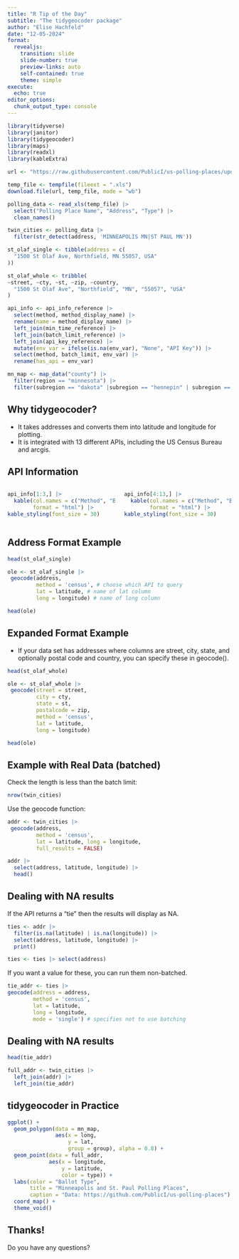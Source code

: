 ```yaml
---
title: "R Tip of the Day"
subtitle: "The tidygeocoder package"
author: "Elise Hachfeld"
date: "12-05-2024"
format:
  revealjs: 
    transition: slide
    slide-number: true
    preview-links: auto
    self-contained: true
    theme: simple
execute:
  echo: true
editor_options: 
  chunk_output_type: console
---
```


```r
library(tidyverse)
library(janitor)
library(tidygeocoder)
library(maps)
library(readxl)
library(kableExtra)

url <- "https://raw.githubusercontent.com/PublicI/us-polling-places/update-2020/data/minnesota/input/2020-10-05/Polling_Place_List_for_Election_for_Excel_20201005.xls"

temp_file <- tempfile(fileext = ".xls")
download.file(url, temp_file, mode = "wb")

polling_data <- read_xls(temp_file) |>
  select("Polling Place Name", "Address", "Type") |>
  clean_names() 

twin_cities <- polling_data |>
  filter(str_detect(address, 'MINNEAPOLIS MN|ST PAUL MN'))

st_olaf_single <- tibble(address = c(
  "1500 St Olaf Ave, Northfield, MN 55057, USA"
))

st_olaf_whole <- tribble(
~street, ~cty, ~st, ~zip, ~country,
  "1500 St Olaf Ave", "Northfield", "MN", "55057", "USA"
)

api_info <- api_info_reference |>
  select(method, method_display_name) |>
  rename(name = method_display_name) |>
  left_join(min_time_reference) |>
  left_join(batch_limit_reference) |>
  left_join(api_key_reference) |>
  mutate(env_var = ifelse(is.na(env_var), "None", "API Key")) |>
  select(method, batch_limit, env_var) |>
  rename(has_api = env_var)

mn_map <- map_data("county") |> 
  filter(region == "minnesota") |>
  filter(subregion == "dakota" |subregion == "hennepin" | subregion == "ramsey")
```

## Why tidygeocoder? {auto-animate=true}

::: incremental
-   It takes addresses and converts them into latitude and longitude for plotting.
- It is integrated with 13 different APIs, including the US Census Bureau and arcgis.

:::

## API Information {auto-animate=true}
::: {.fragment .fade-in}
::: {.columns}
::: {.column width="50%"}
```r
api_info[1:3,] |> 
  kable(col.names = c("Method", "Batch Limit", "Key?"),
        format = "html") |>
kable_styling(font_size = 30)
```
:::
::: {.column width="50%"}
```r
api_info[4:13,] |> 
  kable(col.names = c("Method", "Batch Limit", "Key?"),
        format = "html") |>
kable_styling(font_size = 30)
```
:::
:::
:::

## Address Format Example {auto-animate="true"}
::: {.fragment}
```r
head(st_olaf_single)
```
:::

::: {.fragment}
```r
ole <- st_olaf_single |>
 geocode(address,
         method = 'census', # choose which API to query
         lat = latitude, # name of lat column
         long = longitude) # name of long column
```
:::

::: {.fragment}
```r
head(ole)
```
:::

## Expanded Format Example
::: incremental
- If your data set has addresses where columns are street, city, state, and optionally postal code and country, you can specify these in geocode().
:::

::: {.fragment}
```r
head(st_olaf_whole)
```
::: 

::: {.fragment}
```r
ole <- st_olaf_whole |>
 geocode(street = street,
         city = cty,
         state = st,
         postalcode = zip,
         method = 'census',
         lat = latitude, 
         long = longitude) 
```
:::

::: {.fragment}
```r
head(ole)
```
:::

## Example with Real Data (batched)
::: {.fragment}
Check the length is less than the batch limit:
```r
nrow(twin_cities)
```
:::

::: {.fragment}
Use the geocode function:
```r
addr <- twin_cities |>
 geocode(address,
         method = 'census',
         lat = latitude, long = longitude,
         full_results = FALSE)
```
:::

::: {.fragment}
```r
addr |>
  select(address, latitude, longitude) |>
  head()
```
:::

## Dealing with NA results
::: {.fragment}
If the API returns a "tie" then the results will display as NA.
:::

::: {.fragment}
```r
ties <- addr |>
  filter(is.na(latitude) | is.na(longitude)) |>
  select(address, latitude, longitude) |>
  print()
```

```r
ties <- ties |> select(address)
```

:::

::: {.fragment}
If you want a value for these, you can run them non-batched.
```r
tie_addr <- ties |>
geocode(address = address,
        method = 'census', 
        lat = latitude,
        long = longitude,
        mode = 'single') # specifies not to use batching
```
:::

## Dealing with NA results
::: {.fragment}
```r
head(tie_addr)
```
:::

::: {.fragment}
```r
full_addr <- twin_cities |> 
  left_join(addr) |>
  left_join(tie_addr)
```
:::

## tidygeocoder in Practice
```r
ggplot() +
  geom_polygon(data = mn_map,
               aes(x = long,
                   y = lat,
                   group = group), alpha = 0.8) +
  geom_point(data = full_addr,
             aes(x = longitude,
                 y = latitude,
                 color = type)) + 
  labs(color = "Ballot Type",
       title = "Minneapolis and St. Paul Polling Places",
       caption = "Data: https://github.com/PublicI/us-polling-places") +
  coord_map() + 
  theme_void()
```

## Thanks!
Do you have any questions?

